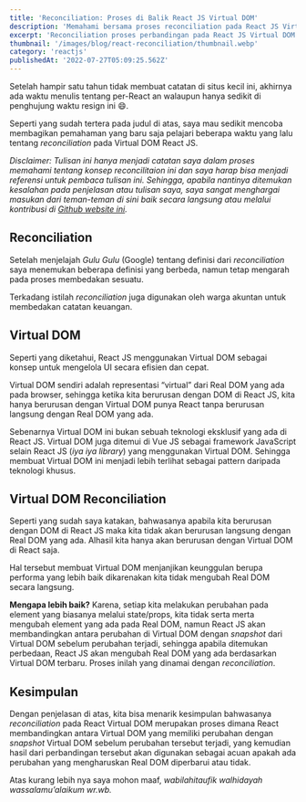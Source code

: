 ```yaml
---
title: 'Reconciliation: Proses di Balik React JS Virtual DOM'
description: 'Memahami bersama proses reconciliation pada React JS Virtual DOM'
excerpt: 'Reconciliation proses perbandingan pada React JS Virtual DOM'
thumbnail: '/images/blog/react-reconciliation/thumbnail.webp'
category: 'reactjs'
publishedAt: '2022-07-27T05:09:25.562Z'
---
```


Setelah hampir satu tahun tidak membuat catatan di situs kecil ini, akhirnya ada waktu menulis tentang per-React an walaupun hanya sedikit di penghujung waktu resign ini 😄.

Seperti yang sudah tertera pada judul di atas, saya mau sedikit mencoba membagikan pemahaman yang baru saja pelajari beberapa waktu yang lalu tentang _reconciliation_ pada Virtual DOM React JS.

_Disclaimer: Tulisan ini hanya menjadi catatan saya dalam proses memahami tentang konsep reconcilitaion ini dan saya harap bisa menjadi referensi untuk pembaca tulisan ini. Sehingga, apabila nantinya ditemukan kesalahan pada penjelasan atau tulisan saya, saya sangat menghargai masukan dari teman-teman di sini baik secara langsung atau melalui kontribusi di [Github website ini](https://github.com/alfanjauhari/alfanjauhari.com)._

## Reconciliation

Setelah menjelajah _Gulu Gulu_ (Google) tentang definisi dari _reconciliation_ saya menemukan beberapa definisi yang berbeda, namun tetap mengarah pada proses membedakan sesuatu.

Terkadang istilah _reconciliation_ juga digunakan oleh warga akuntan untuk membedakan catatan keuangan.

## Virtual DOM

Seperti yang diketahui, React JS menggunakan Virtual DOM sebagai konsep untuk mengelola UI secara efisien dan cepat.

Virtual DOM sendiri adalah representasi “virtual” dari Real DOM yang ada pada browser, sehingga ketika kita berurusan dengan DOM di React JS, kita hanya berurusan dengan Virtual DOM punya React tanpa berurusan langsung dengan Real DOM yang ada.

Sebenarnya Virtual DOM ini bukan sebuah teknologi eksklusif yang ada di React JS. Virtual DOM juga ditemui di Vue JS sebagai framework JavaScript selain React JS (_iya iya library_) yang menggunakan Virtual DOM. Sehingga membuat Virtual DOM ini menjadi lebih terlihat sebagai pattern daripada teknologi khusus.

## Virtual DOM Reconciliation

Seperti yang sudah saya katakan, bahwasanya apabila kita berurusan dengan DOM di React JS maka kita tidak akan berurusan langsung dengan Real DOM yang ada. Alhasil kita hanya akan berurusan dengan Virtual DOM di React saja.

Hal tersebut membuat Virtual DOM menjanjikan keunggulan berupa performa yang lebih baik dikarenakan kita tidak mengubah Real DOM secara langsung.

**Mengapa lebih baik?** Karena, setiap kita melakukan perubahan pada element yang biasanya melalui state/props, kita tidak serta merta mengubah element yang ada pada Real DOM, namun React JS akan membandingkan antara perubahan di Virtual DOM dengan _snapshot_ dari Virtual DOM sebelum perubahan terjadi, sehingga apabila ditemukan perbedaan, React JS akan mengubah Real DOM yang ada berdasarkan Virtual DOM terbaru. Proses inilah yang dinamai dengan _reconciliation_.

## Kesimpulan

Dengan penjelasan di atas, kita bisa menarik kesimpulan bahwasanya _reconciliation_ pada React Virtual DOM merupakan proses dimana React membandingkan antara Virtual DOM yang memiliki perubahan dengan _snapshot_ Virtual DOM sebelum perubahan tersebut terjadi, yang kemudian hasil dari perbandingan tersebut akan digunakan sebagai acuan apakah ada perubahan yang mengharuskan Real DOM diperbarui atau tidak.

Atas kurang lebih nya saya mohon maaf, _wabilahitaufik walhidayah wassalamu’alaikum wr.wb._
